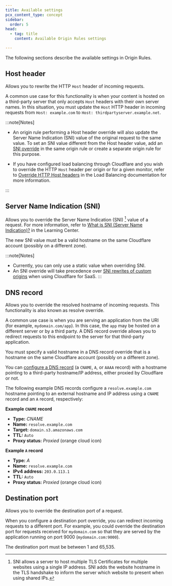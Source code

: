 ```yaml
---
title: Available settings
pcx_content_type: concept
sidebar:
  order: 5
head:
  - tag: title
    content: Available Origin Rules settings

---
```



The following sections describe the available settings in Origin Rules.

## Host header

Allows you to rewrite the HTTP `Host` header of incoming requests.

A common use case for this functionality is when your content is hosted on a third-party server that only accepts `Host` headers with their own server names. In this situation, you must update the `Host` HTTP header in incoming requests from `Host: example.com` to `Host: thirdpartyserver.example.net`.

:::note[Notes]


* An origin rule performing a Host header override will also update the Server Name Indication (SNI) value of the original request to the same value. To set an SNI value different from the Host header value, add an [SNI override](#server-name-indication-sni) in the same origin rule or create a separate origin rule for this purpose.

* If you have configured load balancing through Cloudflare and you wish to override the HTTP `Host` header per origin or for a given monitor, refer to [Override HTTP Host headers](/load-balancing/additional-options/override-http-host-headers/) in the Load Balancing documentation for more information.


:::

## Server Name Indication (SNI)

Allows you to override the Server Name Indication (SNI) [^1] value of a request. For more information, refer to [What is SNI (Server Name Indication)?](https://www.cloudflare.com/learning/ssl/what-is-sni/) in the Learning Center.

The new SNI value must be a valid hostname on the same Cloudflare account (possibly on a different zone).

:::note[Notes]


* Currently, you can only use a static value when overriding SNI.
* An SNI override will take precedence over [SNI rewrites of custom origins](/cloudflare-for-platforms/cloudflare-for-saas/start/advanced-settings/custom-origin/#sni-rewrites) when using Cloudflare for SaaS.
  :::

[^1]: SNI allows a server to host multiple TLS Certificates for multiple websites using a single IP address. SNI adds the website hostname in the TLS handshake to inform the server which website to present when using shared IPs.

## DNS record

Allows you to override the resolved hostname of incoming requests. This functionality is also known as resolve override.

A common use case is when you are serving an application from the URI (for example, `mydomain.com/app`). In this case, the `app` may be hosted on a different server or by a third party. A DNS record override allows you to redirect requests to this endpoint to the server for that third-party application.

You must specify a valid hostname in a DNS record override that is a hostname on the same Cloudflare account (possibly on a different zone).

You can [configure a DNS record](/dns/manage-dns-records/how-to/create-dns-records#create-dns-records) (a `CNAME`, `A`, or `AAAA` record) with a hostname pointing to a third-party hostname/IP address, either proxied by Cloudflare or not.

The following example DNS records configure a `resolve.example.com` hostname pointing to an external hostname and IP address using a `CNAME` record and an `A` record, respectively:

<Example>

**Example `CNAME` record**

* **Type:** *CNAME*
* **Name:** `resolve.example.com`
* **Target:** `domain.s3.amazonaws.com`
* **TTL:** `Auto`
* **Proxy status:** *Proxied* (orange cloud icon)

</Example>

<Example>

**Example `A` record**

* **Type:** *A*
* **Name:** `resolve.example.com`
* **IPv4 address:** `203.0.113.1`
* **TTL:** `Auto`
* **Proxy status:** *Proxied* (orange cloud icon)

</Example>

## Destination port

Allows you to override the destination port of a request.

When you configure a destination port override, you can redirect incoming requests to a different port. For example, you could override the destination port for requests received for `mydomain.com` so that they are served by the application running on port 9000 (`mydomain.com:9000`).

The destination port must be between 1 and 65,535.
